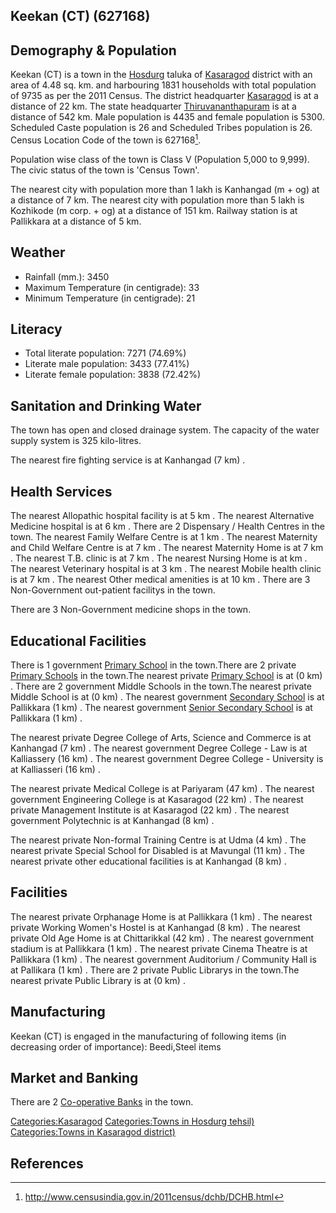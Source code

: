 {{Infobox settlement
| name=Keekan (CT)
| native_name=
| native_name_lang=
| other_name=
| nickname=
| settlement_type=Town
| image_skyline=
| image_alt=
| image_caption=
| pushpin_map=India Kerala
| pushpin_label_position=right
| pushpin_map_alt=
| pushpin_map_caption=Location in Kerala, India
| latd=
| latm=
| lats=
| latNS=
| longd=
| longm=
| longs=
| longEW=
| coordinates_display=inline,title
| subdivision_type=Country
| subdivision_name={{flag|India}}
| subdivision_type1=[[States and territories of India|State]]
| subdivision_name1=Kerala 
| subdivision_type2=[[List of districts of India|District]]
| subdivision_name2=Kasaragod
| subdivision_type3=Tahsil
| subdivision_name3=Hosdurg
| website=
| established_title=<!-- Established -->
| established_date=
| founder=
| named_for=
| government_type=
| governing_body=
| unit_pref=Metric
| area_footnotes=
| area_rank=
| area_total_km2=4.48
| elevation_footnotes=
| elevation_m=
| population_total=9735
| population_as_of=2011
| population_rank=
| population_density_km2=2172
| population_demonym=
| population_footnotes=
| demographics_type1=Languages=
| demographics1_title1=Official=
| demographics1_info1=[[Malayalam language|Malayalam]]
| timezone1=[[Indian Standard Time|IST]]
| utc_offset1==+5:30
| postal_code_type=[[Postal Index Number|PIN]]
| postal_code=
| area_code_type=Telephone code
| area_code=
| registration_plate=
| blank1_name_sec1=Nearest city
| blank1_info_sec1=[[Kanhangad  (m + og)]]
| blank2_name_sec1=[[Human sex ratio|Sex ratio]]
| blank2_info_sec1=1195
| blank3_name_sec1=Literacy
| blank3_info_sec1=74.69%
| blank1_name_sec2=[[2011 Census of India|2011 census]] code
| blank1_info_sec2=627168
| footnotes=
}}

== Keekan (CT) (627168) ==

== Demography & Population ==

Keekan (CT) is a town in the [[Hosdurg]] taluka of [[Kasaragod]] district with an area of 4.48 sq. km. and harbouring 1831 households with total population of 9735 as per the 2011 Census. The district headquarter [[Kasaragod]] is at a distance of 22 km. The state headquarter [[Thiruvananthapuram]] is at a distance of 542 km. Male population is 4435 and female population is 5300. Scheduled Caste population is 26 and Scheduled Tribes population is 26. Census Location Code of the town is 627168<ref>http://www.censusindia.gov.in/2011census/dchb/DCHB.html</ref>.

Population wise class of the town is Class V (Population 5,000 to 9,999).
The civic status of the town is 'Census Town'.

The nearest city with population more than 1 lakh is Kanhangad  (m + og) at a distance of 7 km. The nearest city with population more than 5 lakh is Kozhikode (m corp. + og) at a distance of 151 km. Railway station is at Pallikkara at a distance of 5 km.


== Weather ==  
* Rainfall (mm.): 3450 
* Maximum Temperature (in centigrade): 33
* Minimum Temperature (in centigrade): 21


== Literacy ==  
* Total literate population: 7271 (74.69%)
* Literate male population: 3433 (77.41%)
* Literate female population: 3838 (72.42%)


== Sanitation and Drinking Water ==  
The town has open and closed drainage system.
The capacity of the water supply system is 325 kilo-litres.

The nearest fire fighting service is at Kanhangad (7 km) .


== Health Services ==
The nearest Allopathic hospital facility is at 5 km .
The nearest Alternative Medicine hospital is at 6 km .
There are 2 Dispensary / Health Centres in the town.
The nearest Family Welfare Centre is at 1 km .
The nearest Maternity and Child Welfare Centre is at 7 km .
The nearest Maternity Home is at 7 km .
The nearest T.B. clinic is at 7 km .
The nearest Nursing Home is at  km .
The nearest Veterinary hospital is at 3 km .
The nearest Mobile health clinic is at 7 km .
The nearest Other medical amenities is at 10 km .
There are 3 Non-Government out-patient facilitys in the town.


There are 3 Non-Government medicine shops in the town.


== Educational Facilities ==
There is 1 government [[Primary School]] in the town.There are 2 private [[Primary School]]s in the town.The nearest private [[Primary School]] is at  (0 km) .
There are 2 government Middle Schools in the town.The nearest private Middle School is at  (0 km) .
The nearest government [[Secondary School]] is at Pallikkara (1 km) .
The nearest government [[Senior Secondary School]] is at Pallikkara  (1 km) .
 
 
 
 
 
The nearest private Degree College of Arts, Science and Commerce is at Kanhangad (7 km) .
The nearest government Degree College - Law is at Kalliassery (16 km) .
The nearest government Degree College - University is at Kalliasseri (16 km) .
 
The nearest private Medical College is at Pariyaram (47 km) .
The nearest government Engineering College is at Kasaragod (22 km) .
The nearest private Management Institute is at Kasaragod (22 km) .
The nearest government Polytechnic is at Kanhangad (8 km) .
 
The nearest private Non-formal Training Centre is at Udma (4 km) .
The nearest private Special School for Disabled is at Mavungal (11 km) .
The nearest private other educational facilities is at Kanhangad (8 km) .


== Facilities ==
The nearest private Orphanage Home is at Pallikkara (1 km) .
The nearest private Working Women's Hostel is at Kanhangad (8 km) .
The nearest private Old Age Home is at Chittarikkal (42 km) .
The nearest government stadium is at Pallikkara (1 km) .
The nearest private Cinema Theatre is at Pallikkara (1 km) .
The nearest government Auditorium / Community Hall is at Pallikara (1 km) .
There are 2 private Public Librarys in the town.The nearest private Public Library is at  (0 km) .


== Manufacturing ==
Keekan (CT) is engaged in the manufacturing of following items (in decreasing order of importance): Beedi,Steel items


== Market and Banking ==


There are 2 [[Co-operative Bank]]s in the town.




[[Categories:Kasaragod]]
[[Categories:Towns in Hosdurg tehsil)]]
[[Categories:Towns in Kasaragod district)]]


== References ==
{{Reflist}}


